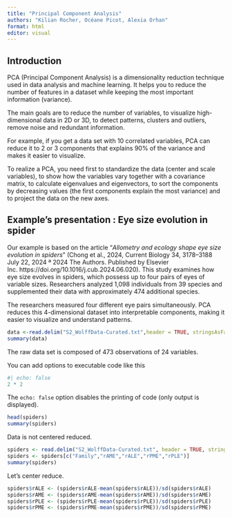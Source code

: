 ```yaml
---
title: "Principal Component Analysis"
authors: "Kilian Rocher, Océane Picot, Alexia Orhan"
format: html
editor: visual
---
```


## Introduction

PCA (Principal Component Analysis) is a dimensionality reduction technique used in data analysis and machine learning. It helps you to reduce the number of features in a dataset while keeping the most important information (variance).

The main goals are to reduce the number of variables, to visualize high-dimensional data in 2D or 3D, to detect patterns, clusters and outliers, remove noise and redundant information.

For example, if you get a data set with 10 correlated variables, PCA can reduce it to 2 or 3 components that explains 90% of the variance and makes it easier to visualize.

To realize a PCA, you need first to standardize the data (center and scale variables), to show how the variables vary together with a covariance matrix, to calculate eigenvalues and eigenvectors, to sort the components by decreasing values (the first components explain the most variance) and to project the data on the new axes.


## Example's presentation : Eye size evolution in spider 

Our example is based on the article "*Allometry and ecology shape eye size evolution in spiders* " (Chong et al., 2024, Current Biology 34, 3178–3188 July 22, 2024 ª 2024 The Authors. Published by Elsevier Inc. https://doi.org/10.1016/j.cub.2024.06.020). This study examines how eye size evolves in spiders, which possess up to four pairs of eyes of variable sizes. Researchers analyzed 1,098 individuals from 39 species and supplemented their data with approximately 474 additional species.

The researchers measured four different eye pairs simultaneously. PCA reduces this 4-dimensional dataset into interpretable components, making it easier to visualize and understand patterns.

```r
data <-read.delim("S2_WolffData-Curated.txt",header = TRUE, stringsAsFactors = TRUE)
summary(data)
```


The raw data set is composed of 473 observations of 24 variables.

You can add options to executable code like this

```r
#| echo: false
2 * 2
```

The `echo: false` option disables the printing of code (only output is displayed).

```r
head(spiders)
summary(spiders)
```

Data is not centered reduced.

```r
spiders <- read.delim("S2_WolffData-Curated.txt", header = TRUE, stringsAsFactors = TRUE)
spiders <- spiders[c("Family","rAME","rALE","rPME","rPLE")]
summary(spiders)
```

Let's center reduce.

```r
spiders$rALE <- (spiders$rALE-mean(spiders$rALE))/sd(spiders$rALE)
spiders$rAME <- (spiders$rAME-mean(spiders$rAME))/sd(spiders$rAME)
spiders$rPLE <- (spiders$rPLE-mean(spiders$rPLE))/sd(spiders$rPLE)
spiders$rPME <- (spiders$rPME-mean(spiders$rPME))/sd(spiders$rPME)

```

